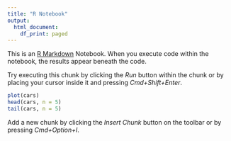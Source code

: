 ```yaml
---
title: "R Notebook"
output:
  html_document:
    df_print: paged
---
```


This is an [R Markdown](http://rmarkdown.rstudio.com) Notebook. When you execute code within the notebook, the results appear beneath the code. 

Try executing this chunk by clicking the *Run* button within the chunk or by placing your cursor inside it and pressing *Cmd+Shift+Enter*. 

```r
plot(cars)
head(cars, n = 5)
tail(cars, n = 5)
```

Add a new chunk by clicking the *Insert Chunk* button on the toolbar or by pressing *Cmd+Option+I*.

